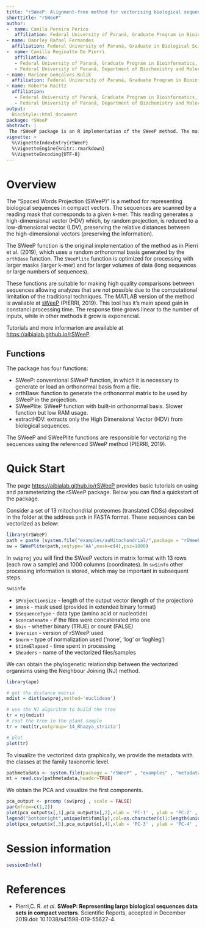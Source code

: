 ```yaml
---
title: "rSWeeP: Alignment-free method for vectorising biological sequences"
shorttitle: "rSWeeP"
author:
-  name: Camila Pereira Perico
   affiliation: Federal University of Paraná, Graduate Program in Bioinformatics, Curitiba, Paraná, Brazil.
- name: Danrley Rafael Fernandes
  affiliation: Federal University of Paraná, Graduate in Biological Sciences, Curitiba, Paraná, Brazil.
-  name: Camilla Reginatto De Pierri
   affiliation: 
   - Federal University of Paraná, Graduate Program in Bioinformatics, Curitiba, Paraná, Brazil.
   - Federal University of Paraná, Department of Biochemistry and Molecular Biology, Curitiba, Paraná, Brazil.
- name: Mariane Gonçalves Kulik 
  affiliation: Federal University of Paraná, Graduate Program in Bioinformatics, Curitiba, Paraná, Brazil.
- name: Roberto Raittz
  affiliation: 
   - Federal University of Paraná, Graduate Program in Bioinformatics, Curitiba, Paraná, Brazil.
   - Federal University of Paraná, Department of Biochemistry and Molecular Biology, Curitiba, Paraná, Brazil.
output:
  BiocStyle::html_document
package: rSWeeP
abstract: |
 The rSWeeP package is an R implementation of the SWeeP method. The main function of this package is to provide a vector representation of biological sequences (nucleotides or amino acids), and thus favor alignment-free phylogenetic studies. Each sequence provided is represented by a compact numerical vector which is easier to analyze. The method is based on k-mers counting and random projection of high-dimensional vectors into low-dimensional vectors. In addition, the package allows general dimensionality reduction of RNAseq data and generic matrices. 
vignette: >
  %\VignetteIndexEntry{rSWeeP}
  %\VignetteEngine{knitr::rmarkdown}
  %\VignetteEncoding{UTF-8}
---
```

# Overview


The “Spaced Words Projection (SWeeP)” is a method for representing biological sequences in compact vectors. 
The sequences are scanned by a reading mask that corresponds to a given k-mer. This reading generates a high-dimensional vector (HDV) which, by random projection, is reduced to a low-dimensional vector (LDV), preserving the relative distances between the high-dimensional vectors (preserving the information). 

The SWeeP function is the original implementation of the method as in Pierri et al. (2019), which uses a random orthonormal basis generated by the `orthBase` function. 
The `SWeePlite` function is optimized for processing with larger masks (larger k-mer) and for larger volumes of data (long sequences or large numbers of sequences).

These functions are suitable for making high quality comparisons between sequences allowing analyzes that are not possible due to the computational limitation of the traditional techniques. 
The  MATLAB version of the method is available at [sWeeP](https://sourceforge.net/projects/spacedwordsprojection/) (PIERRI, 2019). This tool has it's main speed gain in  constanci  processing time. The response time grows linear to the number of inputs, while in other methods it grow is exponencial.

Tutorials and more informarion are available at <https://aibialab.github.io/rSWeeP>.

## Functions
The package has four functions:

  - SWeeP: conventional SWeeP function, in which it is necessary to generate or load an orthonormal basis from a file.
  - orthBase: function to generate the orthonormal matrix to be used by SWeeP in the projection.
  - SWeePlite: SWeeP function with built-in orthonormal basis. Slower function but low RAM usage.
  - extractHDV: extracts only the High Dimensional Vector (HDV) from biological sequences.

The SWeeP and SWeePlite functions are responsible for vectorizing the sequences using the referenced SWeeP method (PIERRI, 2019). 

# Quick Start

The page <https://aibialab.github.io/rSWeeP> provides basic tutorials on using and parameterizing the rSWeeP package. Below you can find a quickstart of the package.


Consider a set of 13 mitochondrial proteomes (translated CDSs) deposited in the folder at the address `path` in FASTA format. These sequences can be vectorized as below:
```r
library(rSWeeP)
path = paste (system.file("examples/aaMitochondrial/",package = "rSWeeP"),'/', sep = '')
sw = SWeePlite(path,seqtype='AA',mask=c(4),psz=1000)
```

In `sw$proj` you will find the SWeeP vectors in matrix format with 13 rows (each row a sample) and 1000 columns (coordinates). In `sw$info` other processing information is stored, which may be important in subsequent steps. 
```r
sw$info
```
- `$ProjectionSize` - length of the output vector (length of the projection)
- `$mask` - mask used (provided in extended binary format)
- `$SequenceType` - data type (amino acid or nucleotide)
- `$concatenate` - if the files were concatenated into one
- `$bin` - whether binary (TRUE) or count (FALSE)
- `$version` - version of rSWeeP used
- `$norm` - type of normalization used ('none', 'log' or 'logNeg')
- `$timeElapsed` - time spent in processing
- `$headers` - name of the vectorized files/samples


We can obtain the phylogenetic relationship between the vectorized organisms using the Neighbour Joining (NJ) method.
```r
library(ape)

# get the distance matrix
mdist = dist(sw$proj,method='euclidean')

# use the NJ algorithm to build the tree
tr = nj(mdist)
# root the tree in the plant sample
tr = root(tr,outgroup='14_Rhazya_stricta')

# plot
plot(tr)
```

To visualize the vectorized data graphically, we provide the metadata with the classes at the family taxonomic level.
```r
pathmetadata <- system.file(package = "rSWeeP" , "examples" , "metadata_mitochondrial.csv")
mt = read.csv(pathmetadata,header=TRUE)
```

We obtain the PCA and visualize the first components.
```r
pca_output <- prcomp (sw$proj , scale = FALSE)
par(mfrow=c(1,2))
plot(pca_output$x[,1],pca_output$x[,2],xlab = 'PC-1' , ylab = 'PC-2' , pch =20 , col = mt$id)
legend("bottomright",unique(mt$family),col=as.character(c(1:length(unique(mt$family)))),pch=20)
plot(pca_output$x[,3],pca_output$x[,4],xlab = 'PC-3' , ylab = 'PC-4' , pch =20 , col = mt$id)
```

# Session information 
```r
sessionInfo()
```

# References
- Pierri,C. R. *et al*. **SWeeP: Representing large biological sequences data sets in compact vectors**. Scientific Reports, accepted in December 2019.doi: 10.1038/s41598-019-55627-4. 

